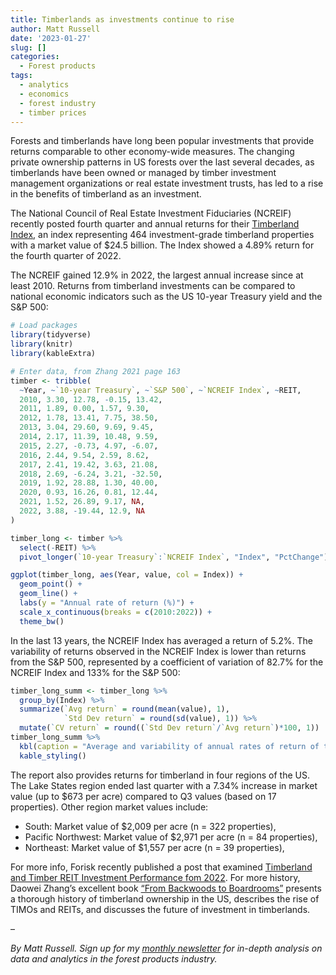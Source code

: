 ```yaml
---
title: Timberlands as investments continue to rise
author: Matt Russell
date: '2023-01-27'
slug: []
categories:
  - Forest products
tags:
  - analytics
  - economics
  - forest industry
  - timber prices
---
```


Forests and timberlands have long been popular investments that provide returns comparable to other economy-wide measures. The changing private ownership patterns in US forests over the last several decades, as timberlands have been owned or managed by timber investment management organizations or real estate investment trusts, has led to a rise in the benefits of timberland as an investment.

The National Council of Real Estate Investment Fiduciaries (NCREIF) recently posted fourth quarter and annual returns for their [Timberland Index](https://www.ncreif.org/data-products/timberland/), an index representing 464 investment-grade timberland properties with a market value of $24.5 billion. The Index showed a 4.89% return for the fourth quarter of 2022.

The NCREIF gained 12.9% in 2022, the largest annual increase since at least 2010. Returns from timberland investments can be compared to national economic indicators such as the US 10-year Treasury yield and the S&P 500: 

```r
# Load packages
library(tidyverse)
library(knitr)
library(kableExtra)
```

```r
# Enter data, from Zhang 2021 page 163
timber <- tribble(
  ~Year, ~`10-year Treasury`, ~`S&P 500`, ~`NCREIF Index`, ~REIT,
  2010, 3.30, 12.78, -0.15, 13.42,
  2011, 1.89, 0.00, 1.57, 9.30,
  2012, 1.78, 13.41, 7.75, 38.50,
  2013, 3.04, 29.60, 9.69, 9.45,
  2014, 2.17, 11.39, 10.48, 9.59,
  2015, 2.27, -0.73, 4.97, -6.07,
  2016, 2.44, 9.54, 2.59, 8.62,
  2017, 2.41, 19.42, 3.63, 21.08,
  2018, 2.69, -6.24, 3.21, -32.50,
  2019, 1.92, 28.88, 1.30, 40.00,
  2020, 0.93, 16.26, 0.81, 12.44,
  2021, 1.52, 26.89, 9.17, NA,
  2022, 3.88, -19.44, 12.9, NA
)
```

```r
timber_long <- timber %>% 
  select(-REIT) %>% 
  pivot_longer(`10-year Treasury`:`NCREIF Index`, "Index", "PctChange")

ggplot(timber_long, aes(Year, value, col = Index)) +
  geom_point() +
  geom_line() +
  labs(y = "Annual rate of return (%)") +
  scale_x_continuous(breaks = c(2010:2022)) +
  theme_bw()
```

In the last 13 years, the NCREIF Index has averaged a return of 5.2%. The variability of returns observed in the NCREIF Index is lower than returns from the S&P 500, represented by a coefficient of variation of 82.7% for the NCREIF Index and 133% for the S&P 500:  

```r
timber_long_summ <- timber_long %>% 
  group_by(Index) %>%
  summarize(`Avg return` = round(mean(value), 1),
            `Std Dev return` = round(sd(value), 1)) %>% 
  mutate(`CV return` = round((`Std Dev return`/`Avg return`)*100, 1))
timber_long_summ %>%
  kbl(caption = "Average and variability of annual rates of return of timberland investments, 2010-2022.") %>%
  kable_styling()
```

The report also provides returns for timberland in four regions of the US. The Lake States region ended last quarter with a 7.34% increase in market value (up to $673 per acre) compared to Q3 values (based on 17 properties). Other region market values include:

* South: Market value of $2,009 per acre (n = 322 properties),
* Pacific Northwest: Market value of $2,971 per acre (n = 84 properties),
* Northeast: Market value of $1,557 per acre (n = 39 properties),

For more info, Forisk recently published a post that examined [Timberland and Timber REIT Investment Performance fom 2022](https://forisk.com/blog/2023/01/25/timberland-and-timber-reit-investment-performance-in-2022/). For more history, Daowei Zhang's excellent book ["From Backwoods to Boardrooms"](https://osupress.oregonstate.edu/book/from-backwoods-to-boardrooms) presents a thorough history of timberland ownership in the US, describes the rise of TIMOs and REITs, and discusses the future of investment in timberlands.

--

*By Matt Russell. Sign up for my [monthly newsletter](https://mailchi.mp/d96897dc0f46/arbor-analytics) for in-depth analysis on data and analytics in the forest products industry.*
